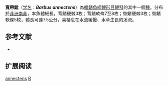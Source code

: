 {{Speciesbox 
| taxon = Barbus annectens
| status = LC
| status_system = IUCN3.1
| authority = [[Gilchrist|Gilchrist]] & [[Thompson|Thompson]], 1917
| synonyms = 
}}

'''寬帶魮'''（[[学名|学名]]：'''''Barbus annectens'''''）為[[輻鰭魚綱|輻鰭魚綱]][[鯉形目|鯉形目]][[鯉科|鯉科]]的其中一個[[種|種]]。分布於[[非洲|非洲]][[南非|南非]]，本魚體細長，背鰭硬棘3枚；背鰭軟條7至8枚；臀鰭硬棘3枚；臀鰭軟條5枚，體長可達7.5公分，喜棲息在水流緩慢、水草生長的溪流。

== 参考文献 ==
*{{FishBase_species|genus=Barbus|species=annectens|year=2011|month=12}}

== 扩展阅读 ==
{{refbegin}}
{{wikispecies-inline|Barbus annectens|寬帶魮}}
{{refend}}
{{Taxonbar|from=Q144537}}

[[Category:魮屬|annectens]]
[[Category:1917年描述的鱼类|B]]

{{魚類小作品}}